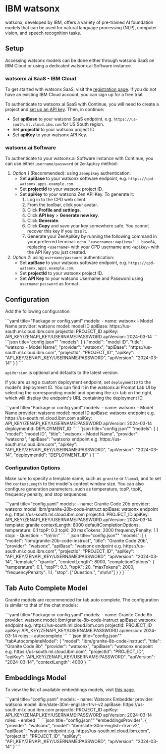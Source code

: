
# IBM watsonx

watsonx, developed by IBM, offers a variety of pre-trained AI foundation models that can be used for natural language processing (NLP), computer vision, and speech recognition tasks.

## Setup

Accessing watsonx models can be done either through watsonx SaaS on IBM Cloud or using a dedicated watsonx.ai Software instance.

### watsonx.ai SaaS - IBM Cloud

To get started with watsonx SaaS, visit the [registration page](https://dataplatform.cloud.ibm.com/registration/stepone?context=wx). If you do not have an existing IBM Cloud account, you can sign up for a free trial.

To authenticate to watsonx.ai SaaS with Continue, you will need to create a project and [set up an API key](https://www.ibm.com/docs/en/mas-cd/continuous-delivery?topic=cli-creating-your-cloud-api-key). Then, in continue:

- Set **apiBase** to your watsonx SaaS endpoint, e.g. `https://us-south.ml.cloud.ibm.com` for US South region.
- Set **projectId** to your watsonx project ID.
- Set **apiKey** to your watsonx API Key.

### watsonx.ai Software

To authenticate to your watsonx.ai Software instance with Continue, you can use either `username/password` or `ZenApiKey` method:

1. _Option 1_ (Recommended): using `ZenApiKey` authentication:
   - Set **apiBase** to your watsonx software endpoint, e.g. `https://cpd-watsonx.apps.example.com`.
   - Set **projectId** to your watsonx project ID.
   - Set **apiKey** to your watsonx Zen API Key. To generate it:
     1. Log in to the CPD web client.
     2. From the toolbar, click your avatar.
     3. Click **Profile and settings**.
     4. Click **API key** > **Generate new key**.
     5. Click **Generate**.
     6. Click **Copy** and save your key somewhere safe. You cannot recover this key if you lose it.
     7. Generate your ZenApiKey by running the following command in your preferred terminal: `echo "<username>:<apikey>" | base64`, replacing `<username>` with your CPD username and `<apikey>` with the API Key you just created.
2. _Option 2_: using `username/password` authentication:
   - Set **apiBase** to your watsonx software endpoint, e.g. `https://cpd-watsonx.apps.example.com`.
   - Set **projectId** to your watsonx project ID.
   - Set **API Key** to your watsonx Username and Password using `username:password` as format.

## Configuration

Add the following configuration:

<Tabs groupId="config-example">
	<TabItem value="yaml" label="YAML">
		```yaml title="Package or config.yaml"
		models:
		  - name: watsonx - Model Name
		    provider: watsonx
		    model: model ID
		    apiBase: https://us-south.ml.cloud.ibm.com
		    projectId: PROJECT_ID
		    apiKey: API_KEY/ZENAPI_KEY/USERNAME:PASSWORD
		    apiVersion: 2024-03-14
		```
	</TabItem>
	<TabItem value="json" label="JSON">
		```json title="config.json""
		"models": [
		  {
		    "model": "model ID",
		    "title": "watsonx - Model Name",
		    "provider": "watsonx",
		    "apiBase": "https://us-south.ml.cloud.ibm.com",
		    "projectId": "PROJECT_ID",
		    "apiKey": "API_KEY/ZENAPI_KEY/USERNAME:PASSWORD",
		    "apiVersion": "2024-03-14"
		  }
		]
		```
	</TabItem>
</Tabs>

`apiVersion` is optional and defaults to the latest version.

If you are using a custom deployment endpoint, set `deploymentID` to the model's deployment ID. You can find it in the watsonx.ai Prompt Lab UI by selecting the corresponding model and opening the `</>` tab on the right, which will display the endpoint's URL containing the deployment ID.

<Tabs groupId="config-example">
    <TabItem value="yaml" label="YAML">
    ```yaml title="Package or config.yaml"
    models:
      - name: watsonx - Model Name
        provider: watsonx
        model: model ID
        apiBase: watsonx endpoint e.g. https://us-south.ml.cloud.ibm.com
        apiKey: API_KEY/ZENAPI_KEY/USERNAME:PASSWORD
        apiVersion: 2024-03-14
        deploymentId: DEPLOYMENT_ID
    ```
    </TabItem>
    <TabItem value="json" label="JSON">
    ```json title="config.json""
    "models": [
      {
        "model": "model ID",
        "title": "watsonx - Model Name",
        "provider": "watsonx",
        "apiBase": "watsonx endpoint e.g. https://us-south.ml.cloud.ibm.com",
        "apiKey": "API_KEY/ZENAPI_KEY/USERNAME:PASSWORD",
        "apiVersion": "2024-03-14",
        "deploymentId": "DEPLOYMENT_ID"
      }
    ]
    ```
    </TabItem>
</Tabs>

### Configuration Options

Make sure to specify a template name, such as `granite` or `llama3`, and to set the `contextLength` to the model's context window size.
You can also configure generation parameters, such as temperature, topP, topK, frequency penalty, and stop sequences:

<Tabs groupId="config-example">
  <TabItem value="yaml" label="YAML">
  ```yaml title="config.yaml"
  models:
    - name: Granite Code 20b
      provider: watsonx
      model: ibm/granite-20b-code-instruct
      apiBase: watsonx endpoint e.g. https://us-south.ml.cloud.ibm.com
      projectId: PROJECT_ID
      apiKey: API_KEY/ZENAPI_KEY/USERNAME:PASSWORD
      apiVersion: 2024-03-14
      template: granite
      contextLength: 8000
      defaultCompletionOptions:
        temperature: 0.1
        topP: 0.3
        topK: 20
        maxTokens: 2000
        frequencyPenalty: 1.1
        stop:
          - Question:
          - "\n\n\n"
  ```
  </TabItem>
  <TabItem value="json" label="JSON">
  ```json title="config.json""
    "models": [
      {
        "model": "ibm/granite-20b-code-instruct",
        "title": "Granite Code 20b",
        "provider": "watsonx",
        "apiBase": "watsonx endpoint e.g. https://us-south.ml.cloud.ibm.com",
        "projectId": "PROJECT_ID",
        "apiKey": "API_KEY/ZENAPI_KEY/USERNAME:PASSWORD",
        "apiVersion": "2024-03-14",
        "template": "granite",
        "contextLength": 8000,
        "completionOptions": {
          "temperature": 0.1,
          "topP": 0.3,
          "topK": 20,
          "maxTokens": 2000,
          "frequencyPenalty": 1.1,
          "stop": ["Question:", "\n\n\n"]
        }
      }
    ]
  ```
  </TabItem>
</Tabs>

## Tab Auto Complete Model

Granite models are recommended for tab auto complete. The configuration is similar to that of the chat models:

<Tabs groupId="config-example">
	<TabItem value="yaml" label="YAML">
		```yaml title="Package or config.yaml"
		models:
		  - name: Granite Code 8b
		    provider: watsonx
		    model: ibm/granite-8b-code-instruct
		    apiBase: watsonx endpoint e.g. https://us-south.ml.cloud.ibm.com
		    projectId: PROJECT_ID
		    apiKey: API_KEY/ZENAPI_KEY/USERNAME:PASSWORD
		    apiVersion: 2024-03-14
		    roles:
		      - autocomplete
		```
	</TabItem>
	<TabItem value="json" label="JSON">
		```json title="config.json""
      "tabAutocompleteModel": {
        "model": "ibm/granite-8b-code-instruct",
        "title": "Granite Code 8b",
        "provider": "watsonx",
        "apiBase": "watsonx endpoint e.g. https://us-south.ml.cloud.ibm.com",
        "projectId": "PROJECT_ID",
        "apiKey": "API_KEY/ZENAPI_KEY/USERNAME:PASSWORD",
        "apiVersion": "2024-03-14",
        "contextLength": 4000
      }
		```
	</TabItem>
</Tabs>

## Embeddings Model

To view the list of available embeddings models, visit [this page](https://dataplatform.cloud.ibm.com/docs/content/wsj/analyze-data/fm-models-embed.html?context=wx&pos=2#ibm-provided).

<Tabs groupId="config-example">
	<TabItem value="yaml" label="YAML">
  ```yaml title="config.yaml"
  models:
    - name: Watsonx Embedder
      provider: watsonx
      model: ibm/slate-30m-english-rtrvr-v2
      apiBase: https://us-south.ml.cloud.ibm.com
      projectId: PROJECT_ID
      apiKey: API_KEY/ZENAPI_KEY/USERNAME:PASSWORD
      apiVersion: 2024-03-14
      roles:
        - embed
  ```
	</TabItem>
	<TabItem value="json" label="JSON">
  ```json title="config.json""
  "embeddingsProvider": {
    "provider": "watsonx",
    "model": "ibm/slate-30m-english-rtrvr-v2",
    "apiBase": "watsonx endpoint e.g. https://us-south.ml.cloud.ibm.com",
    "projectId": "PROJECT_ID",
    "apiKey": "API_KEY/ZENAPI_KEY/USERNAME:PASSWORD",
    "apiVersion": "2024-03-14"
  }
  ```
	</TabItem>
</Tabs>
